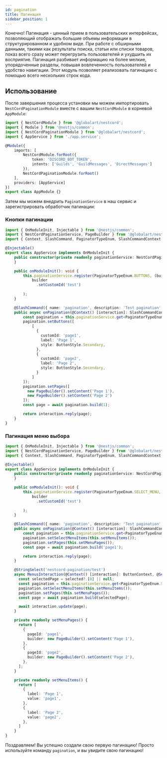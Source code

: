 ```yaml
---
id: pagination
title: Пагинация
sidebar_position: 1
---
```


Конечно! Пагинация - ценный прием в пользовательских интерфейсах, позволяющий отображать большие объемы информации в структурированном и удобном виде. При работе с обширными данными, такими как результаты поиска, статьи или списки товаров, показ всего сразу может перегрузить пользователей и ухудшить их восприятие. Пагинация разбивает информацию на более мелкие, упорядоченные разделы, повышая вовлеченность пользователей и удобство навигации. Этот модуль позволяет реализовать пагинацию с помощью всего нескольких строк кода.

## Использование

После завершения процесса установки мы можем импортировать `NestCordPaginationModule` вместе с вашим `NestCordModule` в корневой `AppModule`:

```typescript
import { NestCordModule } from '@globalart/nestcord';
import { Module } from '@nestjs/common';
import { NestCordPaginationModule } from '@globalart/nestcord';
import { AppService } from './app.service';

@Module({
    imports: [
        NestCordModule.forRoot({
            token: 'DISCORD_BOT_TOKEN',
            intents: ['Guilds', 'GuildMessages', 'DirectMessages']
        }),
        NestCordPaginationModule.forRoot()
    ],
    providers: [AppService]
})
export class AppModule {}
```

Затем мы можем внедрить `PaginationService` в наш сервис и зарегистрировать обработчик пагинации:

### Кнопки пагинации

```typescript
import { OnModuleInit, Injectable } from '@nestjs/common';
import { NestCordPaginationService, PageBuilder } from '@globalart/nestcord/pagination';
import { Context, SlashCommand, PaginatorTypeEnum, SlashCommandContext } from '@globalart/nestcord';

@Injectable()
export class AppService implements OnModuleInit {
    public constructor(private readonly paginationService: NestCordPaginationService) {
    }

    public onModuleInit(): void {
        this.paginationService.register(PaginatorTypeEnum.BUTTONS, (builder) =>
            builder
              .setCustomId('test')
        
        );
    }

    @SlashCommand({ name: 'pagination', description: 'Test pagination' })
    public async onPagination(@Context() [interaction]: SlashCommandContext) {
        const pagination = this.paginationService.get<PaginatorTypeEnum.BUTTONS>('test');
        pagination.setButtons([
            [
              { 
                customId: 'page1',
                label: 'Page 1',
                style: ButtonStyle.Secondary,
              },
              { 
                customId: 'page2',
                label: 'Page 2',
                style: ButtonStyle.Secondary,
              }
            ]
        ]);
        pagination.setPages([
          new PageBuilder().setContent('Page 1'),
          new PageBuilder().setContent('Page 2')
        ]);
        const page = await pagination.build(1);

        return interaction.reply(page);
    }
}
```

### Пагинация меню выбора

```typescript
import { OnModuleInit, Injectable } from '@nestjs/common';
import { NestCordPaginationService, PageBuilder } from '@globalart/nestcord/pagination';
import { Context, SlashCommand, PaginatorTypeEnum, SlashCommandContext } from '@globalart/nestcord';

@Injectable()
export class AppService implements OnModuleInit {
    public constructor(private readonly paginationService: NestCordPaginationService) {
    }

    public onModuleInit(): void {
        this.paginationService.register(PaginatorTypeEnum.SELECT_MENU, (builder) =>
            builder
              .setCustomId('test')
        
        );
    }

    @SlashCommand({ name: 'pagination', description: 'Test pagination' })
    public async onPagination(@Context() [interaction]: SlashCommandContext) {
        const pagination = this.paginationService.get<PaginatorTypeEnum.SELECT_MENU>('test');
        pagination.setSelectMenuItems(this.setMenuItems());
        pagination.setPages(this.setMenuPages());
        const page = await pagination.build('page1');

        return interaction.reply(page);
    }

    @StringSelect('nestcord-pagination/test')
    async MenusInteraction(@Context() [interaction]: ButtonContext, @SelectedStrings() selected: string[]) {
      const selectedPage = selected?.[0] || null;
      const pagination = this.paginationService.get<PaginatorTypeEnum.SELECT_MENU>('menus');
      pagination.setSelectMenuItems(this.setMenuItems());
      pagination.setPages(this.setMenuPages());
      const page = await pagination.build(selectedPage);

      await interaction.update(page);
    }

    private readonly setMenuPages() {
      return [
        {
          pageId: 'page1',
          builder: new PageBuilder().setContent('Page 1'),
        },
        {
          pageId: 'page2',
          builder: new PageBuilder().setContent('Page 2'),
        },
      ];
    }

    private readonly setMenuItems() {
      return [
        {
          label: 'Page 1',
          value: 'page1',
        },
        {
          label: 'Page 2',
          value: 'page2',
        },
      ]
    }
}
```

Поздравляем! Вы успешно создали свою первую пагинацию!
Просто используйте команду `pagination`, и вы увидите свою пагинацию!
